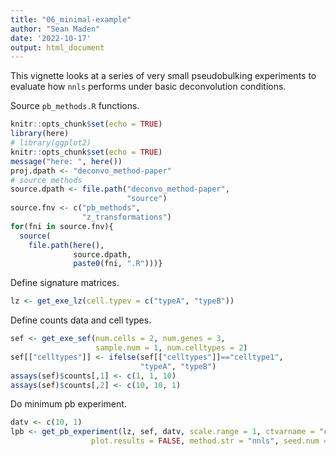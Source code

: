 ```yaml
---
title: "06_minimal-example"
author: "Sean Maden"
date: '2022-10-17'
output: html_document
---
```


This vignette looks at a series of very small pseudobulking experiments to evaluate
how `nnls` performs under basic deconvolution conditions.

Source `pb_methods.R` functions.

```r
knitr::opts_chunk$set(echo = TRUE)
library(here)
# library(ggplot2)
knitr::opts_chunk$set(echo = TRUE)
message("here: ", here())
proj.dpath <- "deconvo_method-paper"
# source methods
source.dpath <- file.path("deconvo_method-paper",
                          "source")
source.fnv <- c("pb_methods", 
                "z_transformations")
for(fni in source.fnv){
  source(
    file.path(here(), 
              source.dpath, 
              paste0(fni, ".R")))}
```

Define signature matrices. 

```r
lz <- get_exe_lz(cell.typev = c("typeA", "typeB"))
```

Define counts data and cell types.

```r
sef <- get_exe_sef(num.cells = 2, num.genes = 3, 
                   sample.num = 1, num.celltypes = 2)
sef[["celltypes"]] <- ifelse(sef[["celltypes"]]=="celltype1", 
                             "typeA", "typeB")
assays(sef)$counts[,1] <- c(1, 1, 10)
assays(sef)$counts[,2] <- c(10, 10, 1)
```

Do minimum pb experiment.

```r
datv <- c(10, 1)
lpb <- get_pb_experiment(lz, sef, datv, scale.range = 1, ctvarname = "celltypes",
                  plot.results = FALSE, method.str = "nnls", seed.num = 2)
```